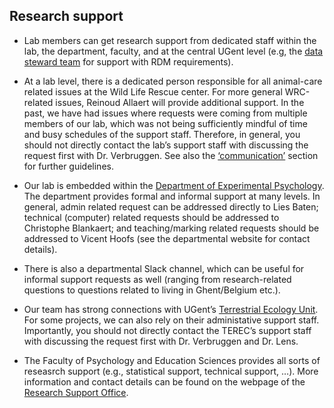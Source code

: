 ## Research support

- Lab members can get research support from dedicated staff within the lab, the department, faculty, and at the central UGent level (e.g, the [data steward team](https://www.ugent.be/en/research/datamanagement/support/data-stewards.htm) for support with RDM requirements). 

- At a lab level, there is a dedicated person responsible for all animal-care related issues at the Wild Life Rescue center. For more general WRC-related issues, Reinoud Allaert will provide additional support. In the past, we have had issues where requests were coming from multiple members of our lab, which was not being sufficiently mindful of time and busy schedules of the support staff. Therefore, in general, you should not directly
contact the lab's support staff with discussing the request first with Dr. Verbruggen. See also the ['communication'](/environment/communication.qmd) section for further guidelines. 

- Our lab is embedded within the [Department of Experimental Psychology](https://www.ugent.be/pp/experimentele-psychologie/en). The department provides formal and informal support at many levels. In general, admin related request can be addressed directly to Lies Baten; technical (computer) related requests should be addressed to Christophe Blankaert; and teaching/marking related requests should be addressed to Vicent Hoofs (see the departmental website for contact details). 

- There is also a departmental Slack channel, which can be useful for informal support requests as well (ranging from research-related questions to questions related to living in Ghent/Belgium etc.). 

- Our team has strong connections with UGent's [Terrestrial Ecology Unit](https://www.ecology.ugent.be/terec/). For some projects, we can also rely on their administative support staff. Importantly, you should not directly
contact the TEREC's support staff with discussing the request first with Dr. Verbruggen and Dr. Lens.

- The Faculty of Psychology and Education Sciences provides all sorts of reseasrch support (e.g., statistical support, technical support, ...). More information and contact details can be found on the webpage of the [Research Support Office](https://www.ugent.be/pp/en/faculty-offices/rso).  